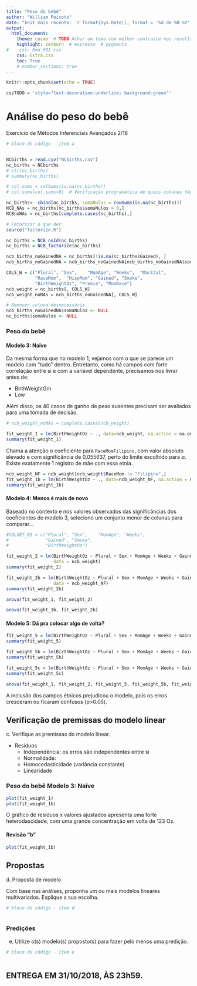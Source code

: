 ```yaml
---
title: "Peso do bebê"
author: "William Peixoto"
date: "knit mais recente: `r format(Sys.Date(), format = '%d de %B %Y')`" 
output: 
  html_document:
    theme: cosmo  # TODO Achar um tema com melhor contraste nos resultados dos blocos
    highlight: zenburn  # espresso  # pygments
#    css: Rmd_001.css
    css: Extra.css
    toc: True
    # number_sections: true
---
```


```r
knitr::opts_chunk$set(echo = TRUE)

cssTODO = 'style="text-decoration:underline; background:green"'
```

# Análise do peso do bebê

Exercício de Métodos Inferenciais Avançados 2/18


```r
# bloco de código - item a


NCbirths = read.csv("NCbirths.csv")
nc_births = NCbirths
# str(nc_births)
# summary(nc_births)

# col.sums = colSums(is.na(nc_births))
# col.sums[col.sums>0]  # Verificação programática de quais colunas têm NAs

nc_births<- cbind(nc_births, somaNulos = rowSums(is.na(nc_births)))
NCB_NAs = nc_births[nc_births$somaNulos > 0,]
NCBnoNAs = nc_births[complete.cases(nc_births),]

```

```r
# Fatorizar o que der
source("factorize.R")

nc_births = NCB_noId(nc_births)
nc_births = NCB_factorize(nc_births)

ncb_births_noGainedNA = nc_births[!is.na(nc_births$Gained), ]
ncb_births_noGainedNA = ncb_births_noGainedNA[ncb_births_noGainedNA$somaNulos == 0, ]

COLS_W = c("Plural", "Sex",    "MomAge", "Weeks",  "Marital",
           "RaceMom",  "HispMom", "Gained", "Smoke",
           "BirthWeightOz", "Premie", "MomRace")
ncb_weight = nc_births[, COLS_W]
ncb_weight_noNAs = ncb_births_noGainedNA[, COLS_W]

# Remover coluna desnecessária
ncb_births_noGainedNA$somaNulos <- NULL
nc_births$somaNulos <- NULL
```

### Peso do bebê  {.tabset .tabset-fade .tabset-pills} 

#### Modelo 3: Naïve

Da mesma forma que no modelo 1, vejamos com o que se parece um modelo com "tudo" dentro. Entretanto, como há campos com forte correlação entre si e com a variável dependente, precisamos nos livrar antes de:

- BirthWeightGm
- Low

Além disso, os 40 casos de ganho de peso ausentes precisam ser avaliados para uma tomada de decisão.
```r


# ncb_weight_noNAs = complete.cases(ncb_weight)

fit_weight_1 = lm(BirthWeightOz ~ ., data=ncb_weight, na.action = na.omit)
summary(fit_weight_1)


```

Chama a atenção o coeficiente para `RaceMomFilipino`, com valor absoluto elevado e com significância de 0.055637, perto do limite escolhido para $\alpha$. Existe exatamente 1 registro de mãe com essa etnia.

```r
ncb_weight_NF = ncb_weight[ncb_weight$RaceMom != "Filipino",]
fit_weight_1b = lm(BirthWeightOz ~ ., data=ncb_weight_NF, na.action = na.omit)
summary(fit_weight_1b)

```


#### Modelo 4: Menos é mais de novo
Baseado no contexto e nos valores observados das significâncias dos coeficientes do modelo 3, seleciono um conjunto menor de colunas para comparar...
```r
#COLSET_01 = c("Plural", "Sex",    "MomAge", "Weeks", 
#              "Gained", "Smoke",
#              "BirthWeightOz")

fit_weight_2 = lm(BirthWeightOz ~ Plural + Sex + MomAge + Weeks + Gained + Smoke,
                  data = ncb_weight)
summary(fit_weight_2)

fit_weight_2b = lm(BirthWeightOz ~ Plural + Sex + MomAge + Weeks + Gained + Smoke,
                  data = ncb_weight_NF)
summary(fit_weight_2b)

anova(fit_weight_1, fit_weight_2)

anova(fit_weight_1b, fit_weight_2b)
```

#### Modelo 5: Dá pra colocar algo de volta?

```r
fit_weight_5 = lm(BirthWeightOz ~ Plural + Sex + MomAge + Weeks + Gained + Smoke + RaceMom, data = ncb_weight)
summary(fit_weight_5)

fit_weight_5b = lm(BirthWeightOz ~ Plural + Sex + MomAge + Weeks + Gained + Smoke + MomRace, data = ncb_weight)
summary(fit_weight_5b)

fit_weight_5c = lm(BirthWeightOz ~ Plural + Sex + MomAge + Weeks + Gained + Smoke + HispMom, data = ncb_weight)
summary(fit_weight_5c)

anova(fit_weight_1, fit_weight_2, fit_weight_5, fit_weight_5b, fit_weight_5c)
```

A inclusão dos campos étnicos prejudicou o modelo, pois os erros cresceram ou ficaram confusos (p>0.05).

## Verificação de premissas do modelo linear

<span id="comm_c" class="comando">c.	Verifique as premissas do modelo linear.</span>

- Resíduos
  - Independência: os erros são independentes entre si 
  - Normalidade: 
  - Homocedasticidade (variância constante)
  - Linearidade

### Peso do bebê Modelo 3: Naïve

```r
plot(fit_weight_1)
plot(fit_weight_1b)
```


O gráfico de resíduos x valores ajustados apresenta uma forte heterodascidade, com uma grande concentração em volta de 123 Oz.

#### Revisão "b"
```r
plot(fit_weight_1b)
```


## Propostas

<span class="comando">d. Proposta de modelo</span>

Com base nas análises, proponha um ou mais modelos lineares multivariados. Explique a sua escolha.

```r
# bloco de código - item d



```

### Predições

e. <span class="comando">Utilize o(s) modelo(s) proposto(s) para fazer pelo menos uma predição.</span>

```r
# bloco de código - item e



```


## ENTREGA EM 31/10/2018, ÀS 23h59.


